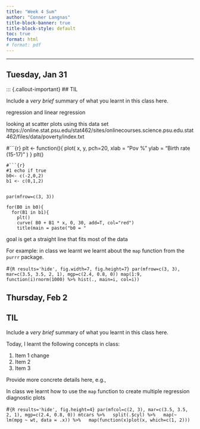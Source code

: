 ```yaml
---
title: "Week 4 Sum"
author: "Conner Langnas"
title-block-banner: true
title-block-style: default
toc: true
format: html
# format: pdf
---
```


---

## Tuesday, Jan 31

::: {.callout-important}
## TIL

Include a _very brief_ summary of what you learnt in this class here. 

regression and linear regression

looking at scatter plots
using this data set 
https://online.stat.psu.edu/stat462/sites/onlinecourses.science.psu.edu.stat462/files/data/poverty/index.txt

#```{r}
plt <- function(){
  plot(
  x,
  y,
  pch=20,
  xlab = "Pov %"
  ylab = "Birth rate (15-17)"
)
}
plt()


```
#```{r}
#1 echo if true
b0<- c(-2,0,2)
b1 <- c(0,1,2)


par(mfrow=c(3, 3))

for(B0 in b0){
  for(B1 in b1){
    plt()
    curve( B0 + B1 * x, 0, 30, add=T, col="red")
    title(main = paste("b0 = "
```
goal is get a straight line that fits most of the data


For example: 
in class we learnt we learnt about the `map` function from the `purrr` package. 


#```{R results='hide', fig.width=7, fig.height=7}
par(mfrow=c(3, 3), mar=c(3.5, 3.5, 2, 1), mgp=c(2.4, 0.8, 0))
map(1:9, function(i)rnorm(1000) %>% hist(., main=i, col=i))
```



## Thursday, Feb 2



::: {.callout-important}
## TIL

Include a _very brief_ summary of what you learnt in this class here. 

Today, I learnt the following concepts in class:

1. Item 1 change
1. Item 2
1. Item 3
:::

Provide more concrete details here, e.g., 

In class we learnt how to use the `map` function to create multiple regression diagnostic plots

#```{R results='hide', fig.height=4}
par(mfcol=c(2, 3), mar=c(3.5, 3.5, 2, 1), mgp=c(2.4, 0.8, 0))
mtcars %>%
  split(.$cyl) %>%
  map(~ lm(mpg ~ wt, data = .x)) %>%
  map(function(x)plot(x, which=c(1, 2)))
```


[^footnote]: You can include some footnotes here